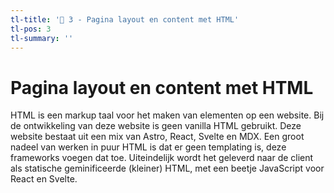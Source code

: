 ```yaml
---
tl-title: '👾 3 - Pagina layout en content met HTML'
tl-pos: 3
tl-summary: ''
---
```


# Pagina layout en content met HTML

HTML is een markup taal voor het maken van elementen op een website. Bij de ontwikkeling van deze
website is geen vanilla HTML gebruikt. Deze website bestaat uit een mix van Astro, React, Svelte en
MDX. Een groot nadeel van werken in puur HTML is dat er geen templating is, deze frameworks voegen
dat toe. Uiteindelijk wordt het geleverd naar de client als statische geminificeerde (kleiner) HTML,
met een beetje JavaScript voor React en Svelte.

